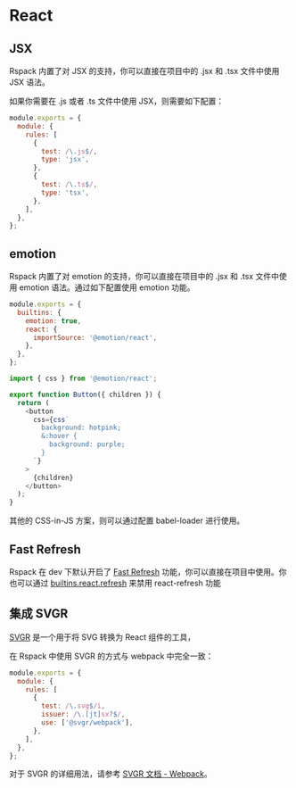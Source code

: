 # React

## JSX

Rspack 内置了对 JSX 的支持，你可以直接在项目中的 .jsx 和 .tsx 文件中使用 JSX 语法。

如果你需要在 .js 或者 .ts 文件中使用 JSX，则需要如下配置：

```js title=rspack.config.js
module.exports = {
  module: {
    rules: [
      {
        test: /\.js$/,
        type: 'jsx',
      },
      {
        test: /\.ts$/,
        type: 'tsx',
      },
    ],
  },
};
```

## emotion

Rspack 内置了对 emotion 的支持，你可以直接在项目中的 .jsx 和 .tsx 文件中使用 emotion 语法。通过如下配置使用 emotion 功能。

```js title=rspack.config.js
module.exports = {
  builtins: {
    emotion: true,
    react: {
      importSource: '@emotion/react',
    },
  },
};
```

```js title=src/index.tsx
import { css } from '@emotion/react';

export function Button({ children }) {
  return (
    <button
      css={css`
        background: hotpink;
        &:hover {
          background: purple;
        }
      `}
    >
      {children}
    </button>
  );
}
```

其他的 CSS-in-JS 方案，则可以通过配置 babel-loader 进行使用。

## Fast Refresh

Rspack 在 dev 下默认开启了 [Fast Refresh](https://reactnative.dev/docs/fast-refresh) 功能，你可以直接在项目中使用。你也可以通过 [builtins.react.refresh](config/builtins#builtinsreact) 来禁用 react-refresh 功能

## 集成 SVGR

[SVGR](https://react-svgr.com/) 是一个用于将 SVG 转换为 React 组件的工具，

在 Rspack 中使用 SVGR 的方式与 webpack 中完全一致：

```js title=rspack.config.js
module.exports = {
  module: {
    rules: [
      {
        test: /\.svg$/i,
        issuer: /\.[jt]sx?$/,
        use: ['@svgr/webpack'],
      },
    ],
  },
};
```

对于 SVGR 的详细用法，请参考 [SVGR 文档 - Webpack](https://react-svgr.com/docs/webpack/)。
